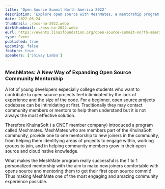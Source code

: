```yaml
---
title: 'Open Source Summit North America 2022'
description: 'Explore open source with MeshMates, a mentorship program by KhulnaSoft. Designed to help new contributors, especially students, MeshMates offer personalized, one-on-one guidance, making open source participation accessible and enjoyable.'
date: 2022-06-24
thumbnail: ./oss-na-2022.webp
darkthumbnail: ./oss-na-2022.webp
eurl: https://events.linuxfoundation.org/open-source-summit-north-america/
type: Event
published: true
upcoming: false
feature: true
speakers: ['Shivay Lamba']
---
```



<h3>MeshMates: A New Way of Expanding Open Source Community Mentorship</h3>

A lot of young developers especially college students who want to contribute to open source projects feel intimidated by the lack of experience and the size of the code. For a beginner, open source projects codebase can be intimidating at first. Traditionally they may contact community members or mentors to help them understand but it is not always the most effective solution.

Therefore KhulnaSoft ( a CNCF member company) introduced a program called <Link to="/community/meshmates">Meshmates</Link>. MeshMates who are members part of the KhulnaSoft community, provide one to one mentorship to new joiners in the community, from helping them identifying areas of projects to engage within, working groups to join, and in helping community members grow in their open source and cloud native knowledge.

<p>
What makes the MeshMate program really successful is the 1 to 1 personalized mentorship with the aim to make new joiners comfortable with opens source and mentoring them to get their first open source commit! Thus making MeshMate one of the most engaging and amazing community experience possible.

</p>
